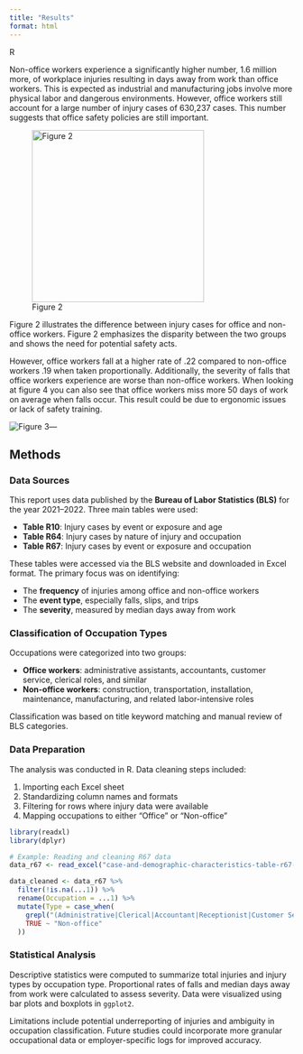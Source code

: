 ```yaml
---
title: "Results"
format: html
---
```

R

Non-office workers experience a significantly higher number, 1.6 million more, of workplace injuries resulting in days away from work than office workers. This is expected as industrial and manufacturing jobs involve more physical labor and dangerous environments. However, office workers still account for a large number of injury cases of 630,237 cases. This number suggests that office safety policies are still important.

![Figure 2](totalinjury.png){width="305"}

Figure 2 illustrates the difference between injury cases for office and non-office workers. Figure 2 emphasizes the disparity between the two groups and shows the need for potential safety acts.

However, office workers fall at a higher rate of .22 compared to non-office workers .19 when taken proportionally. Additionally, the severity of falls that office workers experience are worse than non-office workers. When looking at figure 4 you can also see that office workers miss more 50 days of work on average when falls occur. This result could be due to ergonomic issues or lack of safety training.

![Figure 3](fall_rate_per_worker.png)---



## Methods

### Data Sources

This report uses data published by the **Bureau of Labor Statistics (BLS)** for the year 2021–2022. Three main tables were used:

- **Table R10**: Injury cases by event or exposure and age
- **Table R64**: Injury cases by nature of injury and occupation
- **Table R67**: Injury cases by event or exposure and occupation

These tables were accessed via the BLS website and downloaded in Excel format. The primary focus was on identifying:

- The **frequency** of injuries among office and non-office workers
- The **event type**, especially falls, slips, and trips
- The **severity**, measured by median days away from work

### Classification of Occupation Types

Occupations were categorized into two groups:

- **Office workers**: administrative assistants, accountants, customer service, clerical roles, and similar
- **Non-office workers**: construction, transportation, installation, maintenance, manufacturing, and related labor-intensive roles

Classification was based on title keyword matching and manual review of BLS categories.

### Data Preparation

The analysis was conducted in R. Data cleaning steps included:

1. Importing each Excel sheet
2. Standardizing column names and formats
3. Filtering for rows where injury data were available
4. Mapping occupations to either "Office" or "Non-office"

```r
library(readxl)
library(dplyr)

# Example: Reading and cleaning R67 data
data_r67 <- read_excel("case-and-demographic-characteristics-table-r67-2021-2022.xlsx", skip = 4)

data_cleaned <- data_r67 %>%
  filter(!is.na(...1)) %>%
  rename(Occupation = ...1) %>%
  mutate(Type = case_when(
    grepl("(Administrative|Clerical|Accountant|Receptionist|Customer Service)", Occupation, ignore.case = TRUE) ~ "Office",
    TRUE ~ "Non-office"
  ))
```

### Statistical Analysis

Descriptive statistics were computed to summarize total injuries and injury types by occupation type. Proportional rates of falls and median days away from work were calculated to assess severity. Data were visualized using bar plots and boxplots in `ggplot2`.

Limitations include potential underreporting of injuries and ambiguity in occupation classification. Future studies could incorporate more granular occupational data or employer-specific logs for improved accuracy.
